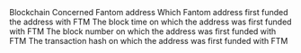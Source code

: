 <ParamField path="blockchain">
Blockchain
</ParamField>
<ParamField path="address">
Concerned Fantom address
</ParamField>
<ParamField path="first_funded_by">
Which Fantom address first funded the address with FTM
</ParamField>
<ParamField path="block_time">
The block time on which the address was first funded with FTM
</ParamField>
<ParamField path="block_number">
The block number on which the address was first funded with FTM
</ParamField>
<ParamField path="tx_hash">
The transaction hash on which the address was first funded with FTM
</ParamField>
